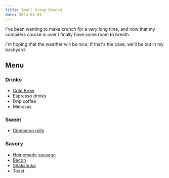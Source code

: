 ```yaml
---
title: Small Group Brunch
date: 2024-01-01
---
```


I've been wanting to make brunch for a _very_ long time, and now that my compilers course is over I finally have some room to breath.

I'm hoping that the weather will be nice; if that's the case, we'll be out in my backyard.

## Menu

### Drinks

- [Cold Brew](https://www.seriouseats.com/cold-brew-iced-coffee)
- Espresso drinks
- Drip coffee
- Mimosas

### Sweet

- [Cinnamon rolls](https://www.seriouseats.com/bravetart-homemade-cinnamon-rolls-recipe)

### Savory

- [Homemade sausage](https://www.seriouseats.com/grilling-breakfast-sausage-recipe)
- [Bacon](https://www.seriouseats.com/overnight-sous-vide-bacon-recipe)
- [Shakshuka](https://www.seriouseats.com/shakshuka-north-african-shirred-eggs-tomato-pepper-recipe)
- Toast
